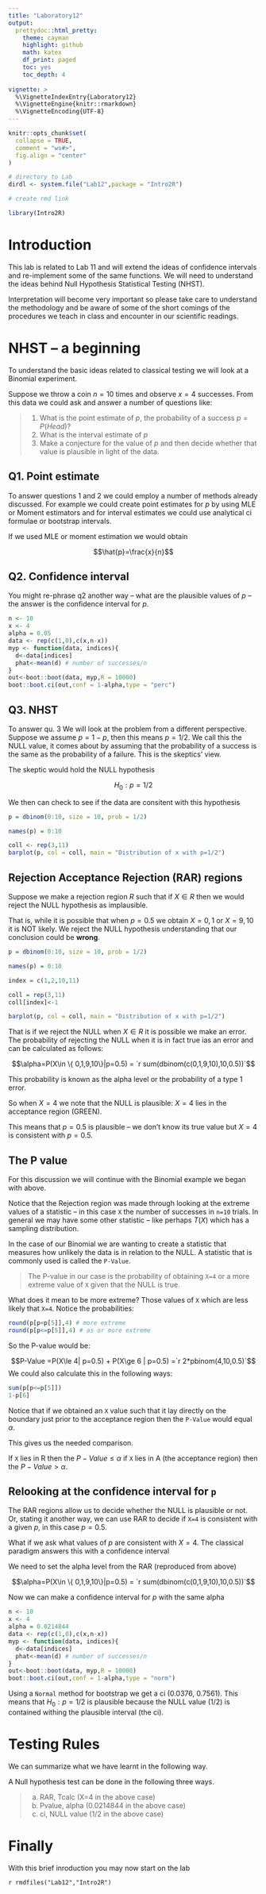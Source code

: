 ```yaml
---
title: "Laboratory12"
output: 
  prettydoc::html_pretty:
    theme: cayman
    highlight: github
    math: katex
    df_print: paged
    toc: yes
    toc_depth: 4
             
vignette: >
  %\VignetteIndexEntry{Laboratory12}
  %\VignetteEngine{knitr::rmarkdown}
  %\VignetteEncoding{UTF-8}
---
```


```r
knitr::opts_chunk$set(
  collapse = TRUE,
  comment = "ws#>",
  fig.align = "center"
)

# directory to Lab
dirdl <- system.file("Lab12",package = "Intro2R")

# create rmd link

library(Intro2R)


```


# Introduction

This lab is related to Lab 11 and will extend the ideas of confidence intervals and re-implement some of the same functions.  We will need to understand the ideas behind Null Hypothesis Statistical Testing (NHST). 

Interpretation will become very important so please take care to understand the methodology and be aware of some of the short comings of the procedures we teach in class  and encounter in our scientific readings.


# NHST -- a beginning

To understand the basic ideas related to classical testing we will look at a Binomial experiment.

Suppose we throw a coin $n=10$ times and observe $x=4$ successes. From this data we could ask and answer a number of questions like:

>
  1. What is the point estimate of  $p$,  the probability of a success $p=P(Head)$?
  2. What is the interval estimate of $p$
  3. Make a conjecture for the value of $p$ and then decide whether that value is plausible in light of the data.
  
## Q1. Point estimate
  
  To answer questions 1 and 2 we could employ a number of methods already discussed. For example we could create point estimates for $p$ by using MLE or Moment estimators and for interval estimates we could use analytical ci formulae or bootstrap intervals.

If we used MLE or moment estimation we would obtain

$$\hat{p}=\frac{x}{n}$$

## Q2. Confidence interval 

You might re-phrase q2 another way -- what are the plausible values of $p$ -- the answer is the confidence interval for $p$.

```r
n <- 10
x <- 4
alpha = 0.05
data <- rep(c(1,0),c(x,n-x))
myp <- function(data, indices){
  d<-data[indices]
  phat<-mean(d) # number of successes/n
}
out<-boot::boot(data, myp,R = 10000)
boot::boot.ci(out,conf = 1-alpha,type = "perc")
```



## Q3. NHST

To answer qu. 3 We will look at the problem from a different perspective. Suppose we assume $p=1-p$, then this means $p=1/2$. We call this the NULL value, it comes about by assuming that the probability of a success is the same as the probability of a failure. This is the skeptics' view.

The skeptic would hold the NULL hypothesis 

$$H_0:p=1/2$$

We then can check to see if the data are consitent with this hypothesis


```r
p = dbinom(0:10, size = 10, prob = 1/2)

names(p) = 0:10

coll <- rep(3,11)
barplot(p, col = coll, main = "Distribution of x with p=1/2")

```


## Rejection Acceptance Rejection (RAR) regions

Suppose we make a rejection region $R$ such that if $X\in R$ then we would reject the NULL hypothesis as implausible.

That is, while it is possible that when $p=0.5$ we obtain $X=0,1$ or $X=9,10$ it is NOT likely. We reject the NULL hypothesis understanding that our conclusion could be **wrong**.

```r

p = dbinom(0:10, size = 10, prob = 1/2)

names(p) = 0:10

index = c(1,2,10,11)

coll = rep(3,11)
coll[index]<-1

barplot(p, col = coll, main = "Distribution of x with p=1/2")


```



That is if we reject the NULL when $X\in R$ it is possible we make an error. The probability of rejecting the NULL when it is in fact true ias an error and can be calculated as follows:

$$\alpha=P(X\in \{ 0,1,9,10\}|p=0.5) = `r sum(dbinom(c(0,1,9,10),10,0.5))`$$

This probability is known as the alpha level or the probability of a type 1 error.

So when $X=4$ we note that the NULL is plausible: $X=4$ lies in the acceptance region (GREEN).

This means that $p=0.5$ is plausible -- we don't know its true value but $X=4$ is consistent with $p=0.5$. 

## The P value

For this discussion we will continue with the Binomial example we began with above.

Notice that the Rejection region was made through looking at the extreme values of a statistic -- in this case `X` the number of successes in `n=10` trials. In general we may have some other statistic -- like perhaps $T(X)$ which has a sampling distribution. 

In the case of our Binomial we are wanting to create a statistic that measures how unlikely the data is in relation to the NULL. A statistic that is commonly used is called the `P-Value`.

>The P-value in our case is the probability of obtaining `X=4` or a more extreme value of `X`  given that the NULL is true.

What does it mean to be more extreme? Those values of `X` which are less likely that `X=4`. Notice the probabilities:

```r
round(p[p<p[5]],4) # more extreme
round(p[p<=p[5]],4) # as or more extreme
```
So the P-value would be:

$$P-Value =P(X\le 4| p=0.5) + P(X\ge 6 | p=0.5) =`r 2*pbinom(4,10,0.5)`$$
We could also calculate this in the following ways:

```r
sum(p[p<=p[5]])
1-p[6]
```


Notice that if we obtained an `X` value such that it lay directly on the boundary just prior to the acceptance region then the `P-Value` would equal $\alpha$.

This gives us the needed comparison.

If `X` lies in R then the $P-Value \le \alpha$ if `X` lies in A (the acceptance region) then the $P-Value >\alpha$.


## Relooking at the confidence interval for `p`

The RAR regions allow us to decide whether the NULL is plausible or not. Or, stating it another way, we can use RAR to decide if `X=4` is consistent with a given $p$, in this case $p=0.5$. 

What if we ask what values of $p$ are consistent with $X=4$. The classical paradigm answers this with a confidence interval

We need to set the alpha level from the RAR (reproduced from above)

$$\alpha=P(X\in \{ 0,1,9,10\}|p=0.5) = `r sum(dbinom(c(0,1,9,10),10,0.5))`$$

Now we can make a confidence interval for $p$ with the same alpha

```r
n <- 10
x <- 4
alpha = 0.0214844
data <- rep(c(1,0),c(x,n-x))
myp <- function(data, indices){
  d<-data[indices]
  phat<-mean(d) # number of successes/n
}
out<-boot::boot(data, myp,R = 10000)
boot::boot.ci(out,conf = 1-alpha,type = "norm")
```


Using a `Normal` method for bootstrap we get  a ci (0.0376,  0.7561). This means that $H_0:p=1/2$ is plausible because the NULL value (1/2) is contained withing the plausible interval (the ci).

# Testing Rules

We can summarize what we have learnt in the following way.

A Null hypothesis test can be done in the following three ways.

>
  a) RAR, Tcalc (X=4 in the above case)
  b) Pvalue, alpha (0.0214844 in the above case)
  c) ci, NULL value (1/2 in the above case)


# Finally 

With this brief inroduction you may now start on the lab

`r rmdfiles("Lab12","Intro2R")`
